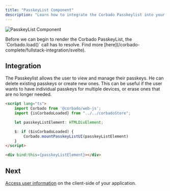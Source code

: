 ```yaml
---
title: "PasskeyList Component"
description: "Learn how to integrate the Corbado Passkeylist into your Svelte or SvelteKit application."
---
```




![PasskeyList Component](/images/frontend-integration/ui-components/passkeylist/passkeylist.webp)

<Warning>
    Before we can begin to render the Corbado PasskeyList, the `Corbado.load()` call has to resolve.
    Find more [here](/corbado-complete/fullstack-integration/svelte).
</Warning>

## Integration

The Passkeylist allows the user to view and manage their passkeys.
He can delete existing passkeys or create new ones.
This can be useful if the user wants to have individual passkeys for multiple devices, or erase ones
that are no longer needed.

```html routes/+page.svelte
<script lang="ts">
    import Corbado from '@corbado/web-js';
    import {isCorbadoLoaded} from "../../corbadoStore";

    let passkeyListElement: HTMLDivElement;

    $: if ($isCorbadoLoaded) {
        Corbado.mountPasskeyListUI(passkeyListElement)
    }
</script>

<div bind:this={passkeyListElement}></div>
```

<StylingTranslationCards />

## Next

[Access user information](/corbado-complete/fullstack-integration/svelte/authentication-state-client) on the client-side of your application.